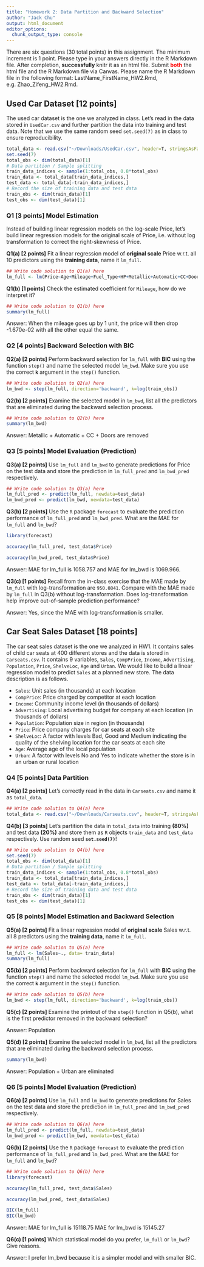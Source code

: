 ```yaml
---
title: "Homework 2: Data Partition and Backward Selection"
author: "Jack Chu"
output: html_document
editor_options: 
  chunk_output_type: console
---
```


There are six questions (30 total points) in this assignment. The minimum increment is 1 point. Please type in your answers directly in the R Markdown file. After completion, **successfully** knitr it as an html file. Submit <span style="color:red">**both**</span>  the html file and the R Markdown file via Canvas. Please name the R Markdown file in the following format: LastName_FirstName_HW2.Rmd, e.g. Zhao_Zifeng_HW2.Rmd.


## Used Car Dataset [12 points]
The used car dataset is the one we analyzed in class. Let's read in the data stored in `UsedCar.csv` and further partition the data into training and test data. Note that we use the same random seed `set.seed(7)` as in class to ensure reproducibility.

```r
total_data <- read.csv("~/Downloads/UsedCar.csv", header=T, stringsAsFactors=T)
set.seed(7)
total_obs <- dim(total_data)[1]
# Data partition / Sample splitting
train_data_indices <- sample(1:total_obs, 0.8*total_obs)
train_data <- total_data[train_data_indices,]
test_data <- total_data[-train_data_indices,]
# Record the size of training data and test data
train_obs <- dim(train_data)[1]
test_obs <- dim(test_data)[1]
```


### **Q1 [3 points]** Model Estimation
Instead of building linear regression models on the log-scale Price, let's build linear regression models for the original scale of Price, i.e. without log transformation to correct the right-skewness of Price.

**Q1(a) [2 points]**
Fit a linear regression model of **original scale** Price w.r.t. all 10 predictors using the **training data**, name it `lm_full`.
```r
## Write code solution to Q1(a) here
lm_full <- lm(Price~Age+Mileage+Fuel_Type+HP+Metallic+Automatic+CC+Doors+Quarterly_Tax+Weight, data=train_data)
```

**Q1(b) [1 points]**
Check the estimated coefficient for `Mileage`, how do we interpret it?
```r
## Write code solution to Q1(b) here
summary(lm_full)
```

Answer: 
When the mileage goes up by 1 unit, the price will then drop -1.670e-02 with all the other equal the same.

### **Q2 [4 points]** Backward Selection with BIC

**Q2(a) [2 points]**
Perform backward selection for `lm_full` with **BIC** using the function `step()` and name the selected model `lm_bwd`. Make sure you use the correct **`k`** argument in the `step()` function.
```r
## Write code solution to Q2(a) here
lm_bwd <- step(lm_full, direction='backward', k=log(train_obs))
```

**Q2(b) [2 points]**
Examine the selected model in `lm_bwd`, list all the predictors that are eliminated during the backward selection process.
```r
## Write code solution to Q2(b) here
summary(lm_bwd)
```

Answer: 
Metallic + Automatic + CC + Doors are removed

### **Q3 [5 points]** Model Evaluation (Prediction)

**Q3(a) [2 points]**
Use `lm_full` and `lm_bwd` to generate predictions for Price on the test data and store the prediction in `lm_full_pred` and `lm_bwd_pred` respectively.
```r
## Write code solution to Q3(a) here
lm_full_pred <- predict(lm_full, newdata=test_data)
lm_bwd_pred <- predict(lm_bwd, newdata=test_data)
```

**Q3(b) [2 points]**
Use the `R` package `forecast` to evaluate the prediction performance of `lm_full_pred` and `lm_bwd_pred`. What are the MAE for `lm_full` and `lm_bwd`?
```r
library(forecast)

accuracy(lm_full_pred, test_data$Price)

accuracy(lm_bwd_pred, test_data$Price)
```

Answer:
MAE for lm_full is 1058.757 and MAE for lm_bwd is 1069.966.


**Q3(c) [1 points]**
Recall from the in-class exercise that the MAE made by `lm_full` with log-transformation are `950.0841`. Compare with the MAE made by `lm_full` in Q3(b) without log-transformation. Does log-transformation help improve out-of-sample prediction performance?

Answer:
Yes, since the MAE with log-transformation is smaller.


## Car Seat Sales Dataset [18 points]
The car seat sales dataset is the one we analyzed in HW1. It contains sales of child car seats at 400 different stores and the data is stored in `Carseats.csv`. It contains 9 variables, `Sales`, `CompPrice`, `Income`, `Advertising`, `Population`, `Price`, `ShelveLoc`, `Age` and `Urban`. We would like to build a linear regression model to predict `Sales` at a planned new store. The data description is as follows.

+ `Sales`: Unit sales (in thousands) at each location
+ `CompPrice`: Price charged by competitor at each location
+ `Income`: Community income level (in thousands of dollars)
+ `Advertising`: Local advertising budget for company at each location (in thousands of dollars)
+ `Population`: Population size in region (in thousands)
+ `Price`: Price company charges for car seats at each site
+ `ShelveLoc`: A factor with levels Bad, Good and Medium indicating the quality of the shelving location for the car seats at each site
+ `Age`: Average age of the local population
+ `Urban`: A factor with levels No and Yes to indicate whether the store is in an urban or rural location


###  **Q4 [5 points]** Data Partition
**Q4(a) [2 points]**
Let's correctly read in the data in `Carseats.csv` and name it as `total_data`. 
```r
## Write code solution to Q4(a) here
total_data <- read.csv("~/Downloads/Carseats.csv", header=T, stringsAsFactors=T)
```

**Q4(b) [3 points]**
Let's partition the data in `total_data` into training **(80%)** and test data **(20%)** and store them as `R` objects `train_data` and `test_data` respectively. Use random seed **`set.seed(7)`**!
```r
## Write code solution to Q4(b) here
set.seed(7)
total_obs <- dim(total_data)[1]
# Data partition / Sample splitting
train_data_indices <- sample(1:total_obs, 0.8*total_obs)
train_data <- total_data[train_data_indices,]
test_data <- total_data[-train_data_indices,]
# Record the size of training data and test data
train_obs <- dim(train_data)[1]
test_obs <- dim(test_data)[1]
```

### **Q5 [8 points]** Model Estimation and Backward Selection

**Q5(a) [2 points]**
Fit a linear regression model of **original scale** Sales w.r.t. all 8 predictors using the **training data**, name it `lm_full`.
```r
## Write code solution to Q5(a) here
lm_full <- lm(Sales~., data= train_data)
summary(lm_full)
```

**Q5(b) [2 points]**
Perform backward selection for `lm_full` with **BIC** using the function `step()` and name the selected model `lm_bwd`. Make sure you use the correct **`k`** argument in the `step()` function.
```r
## Write code solution to Q5(b) here
lm_bwd <- step(lm_full, direction='backward', k=log(train_obs))
```


**Q5(c) [2 points]**
Examine the printout of the `step()` function in Q5(b), what is the first predictor removed in the backward selection?

Answer:
Population


**Q5(d) [2 points]**
Examine the selected model in `lm_bwd`, list all the predictors that are eliminated during the backward selection process.
```r
summary(lm_bwd)
```

Answer: 
Population + Urban are eliminated


### **Q6 [5 points]** Model Evaluation (Prediction)
**Q6(a) [2 points]**
Use `lm_full` and `lm_bwd` to generate predictions for Sales on the test data and store the prediction in `lm_full_pred` and `lm_bwd_pred` respectively.
```r
## Write code solution to Q6(a) here
lm_full_pred <- predict(lm_full, newdata=test_data)
lm_bwd_pred <- predict(lm_bwd, newdata=test_data)
```

**Q6(b) [2 points]**
Use the `R` package `forecast` to evaluate the prediction performance of `lm_full_pred` and `lm_bwd_pred`. What are the MAE for `lm_full` and `lm_bwd`?
```r
## Write code solution to Q6(b) here
library(forecast)

accuracy(lm_full_pred, test_data$Sales)

accuracy(lm_bwd_pred, test_data$Sales)

BIC(lm_full)
BIC(lm_bwd)
```

Answer:
MAE for lm_full is 15118.75
MAE for lm_bwd is 15145.27


**Q6(c) [1 points]**
Which statistical model do you prefer, `lm_full` or `lm_bwd`? Give reasons.

Answer:
I prefer lm_bwd because it is a simpler model and with smaller BIC.

